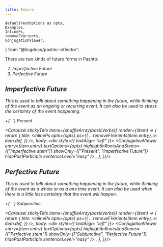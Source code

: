 ```yaml
---
title: Future
---
```


    defaultTextOptions as opts,
    Examples,
    InlinePs,
    removeFVarients,
    ConjugationViewer,
} from "@lingdocs/pashto-inflector";


There are two kinds of future forms in Pashto:

2. <i class="fas fa-video" /> Imperfective Future
1. <i class="fas fa-camera" /> Perfective Future

## Imperfective Future

This is used to talk about something happening in the future, while thinking of the event as an ongoing or recurring event. It can also be used to stress the certainty of the event happening. 

<div className="text-center">
    <img src={imperfectiveFuture} alt="" className="img-fluid" />
</div>

<Formula>
    <InlinePs opts={opts} ps={{ p: "به", f: "ba" }} /> +{` `}
    <Link to="/verbs/present-verbs/">Present</Link>
</Formula>

<Carousel stickyTitle items={shuffleArray(basicVerbs)} render={(item) => {
    return {
        title: <InlinePs opts={opts} ps={{
            ...removeFVarients(item.entry),
            e: item.def,
        }} />,
        body: <div style={{ textAlign: "left" }}>
            <ConjugationViewer
                entry={item.entry}
                textOptions={opts}
                highlightInRootsAndStems={["imperfective stem"]}
                showOnly={["Present", "Imperfective Future"]}
                hidePastParticiple
                sentenceLevel="easy"
            />
        </div>,
    };
}}/>

## Perfective Future

This is used to talk about something happening in the future, while thinking of the event *as a whole* or as a one time event. It can also be used when there is a little less certainty that the event will happen.

<div className="text-center">
    <img src={perfectiveFuture} alt="" className="img-fluid" />
</div>

<Formula>
    <InlinePs opts={opts} ps={{ p: "به", f: "ba" }} /> +{` `}
    <Link to="/verbs/subjunctive-verbs/">Subjunctive</Link>
</Formula>

<Carousel stickyTitle items={shuffleArray(basicVerbs)} render={(item) => {
    return {
        title: <InlinePs opts={opts} ps={{
            ...removeFVarients(item.entry),
            e: item.def,
        }} />,
        body: <div style={{ textAlign: "left" }}>
            <ConjugationViewer
                entry={item.entry}
                textOptions={opts}
                highlightInRootsAndStems={["Perfective stem"]}
                showOnly={["Subjunctive", "Perfective Future"]}
                hidePastParticiple
                sentenceLevel="easy"
            />
        </div>,
    };
}}/>
